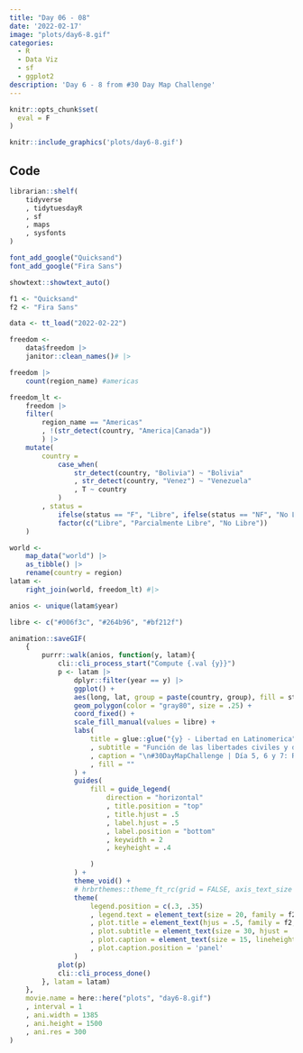 ```yaml
---
title: "Day 06 - 08" 
date: '2022-02-17'
image: "plots/day6-8.gif"
categories:
  - R
  - Data Viz 
  - sf
  - ggplot2
description: 'Day 6 - 8 from #30 Day Map Challenge'
---
```


```r
knitr::opts_chunk$set(
  eval = F
)
```

```r
knitr::include_graphics('plots/day6-8.gif')
```

## Code


```r
librarian::shelf(
    tidyverse
    , tidytuesdayR
    , sf
    , maps
    , sysfonts
)

font_add_google("Quicksand")
font_add_google("Fira Sans")

showtext::showtext_auto()

f1 <- "Quicksand"
f2 <- "Fira Sans"

data <- tt_load("2022-02-22")

freedom <-
    data$freedom |>
    janitor::clean_names()# |>

```

```r
freedom |>
    count(region_name) #americas

freedom_lt <-
    freedom |>
    filter(
        region_name == "Americas"
        , !(str_detect(country, "America|Canada"))
        ) |>
    mutate(
        country =
            case_when(
                str_detect(country, "Bolivia") ~ "Bolivia"
                , str_detect(country, "Venez") ~ "Venezuela"
                , T ~ country
            )
        , status =
            ifelse(status == "F", "Libre", ifelse(status == "NF", "No Libre", "Parcialmente Libre")) |>
            factor(c("Libre", "Parcialmente Libre", "No Libre"))
    )

```

```r
world <-
    map_data("world") |>
    as_tibble() |>
    rename(country = region)
latam <-
    right_join(world, freedom_lt) #|>

anios <- unique(latam$year)

libre <- c("#006f3c", "#264b96", "#bf212f")


```

```r

animation::saveGIF(
    {
        purrr::walk(anios, function(y, latam){
            cli::cli_process_start("Compute {.val {y}}")
            p <- latam |>
                dplyr::filter(year == y) |>
                ggplot() +
                aes(long, lat, group = paste(country, group), fill = status) +
                geom_polygon(color = "gray80", size = .25) +
                coord_fixed() +
                scale_fill_manual(values = libre) +
                labs(
                    title = glue::glue("{y} - Libertad en Latinomerica")
                    , subtitle = "Función de las libertades civiles y derechos políticos"
                    , caption = "\n#30DayMapChallenge | Día 5, 6 y 7: Red, Green, Blue\nCreado por @JhonKevinFlore1\nData: Freedom House a travéz de Arthur Cheiv\n#TidyTuesday 2022/08\n"
                    , fill = ""
                ) +
                guides(
                    fill = guide_legend(
                        direction = "horizontal"
                        , title.position = "top"
                        , title.hjust = .5
                        , label.hjust = .5
                        , label.position = "bottom"
                        , keywidth = 2
                        , keyheight = .4

                    )
                ) +
                theme_void() +
                # hrbrthemes::theme_ft_rc(grid = FALSE, axis_text_size = 0) +
                theme(
                    legend.position = c(.3, .35)
                    , legend.text = element_text(size = 20, family = f2)
                    , plot.title = element_text(hjus = .5, family = f2, size = 40, face = "bold")
                    , plot.subtitle = element_text(size = 30, hjust = .5, family = f2)
                    , plot.caption = element_text(size = 15, lineheight = .3, hjust = 1, vjust = .5, family = f1)
                    , plot.caption.position = 'panel'
                )
            plot(p)
            cli::cli_process_done()
        }, latam = latam)
    },
    movie.name = here::here("plots", "day6-8.gif")
    , interval = 1
    , ani.width = 1385
    , ani.height = 1500
    , ani.res = 300
)
```

